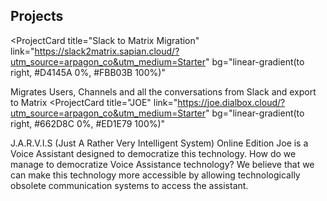 ## Projects

<ProjectCard
  title="Slack to Matrix Migration"
  link="https://slack2matrix.sapian.cloud/?utm_source=arpagon_co&utm_medium=Starter"
  bg="linear-gradient(to right, #D4145A 0%, #FBB03B 100%)"
>
  Migrates Users, Channels and all the conversations from Slack and export to Matrix
</ProjectCard>
<ProjectCard
  title="JOE"
  link="https://joe.dialbox.cloud/?utm_source=arpagon_co&utm_medium=Starter"
  bg="linear-gradient(to right, #662D8C 0%, #ED1E79 100%)"
>
  J.A.R.V.I.S (Just A Rather Very Intelligent System) Online Edition
  Joe is a Voice Assistant designed to democratize this technology. How do we manage to democratize Voice Assistance technology? We believe that we can make this technology more accessible by allowing technologically obsolete communication systems to access the assistant.
</ProjectCard>